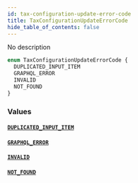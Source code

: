 ```yaml
---
id: tax-configuration-update-error-code
title: TaxConfigurationUpdateErrorCode
hide_table_of_contents: false
---
```


No description

```graphql
enum TaxConfigurationUpdateErrorCode {
  DUPLICATED_INPUT_ITEM
  GRAPHQL_ERROR
  INVALID
  NOT_FOUND
}
```

### Values

#### [`DUPLICATED_INPUT_ITEM`](#)

#### [`GRAPHQL_ERROR`](#)

#### [`INVALID`](#)

#### [`NOT_FOUND`](#)
